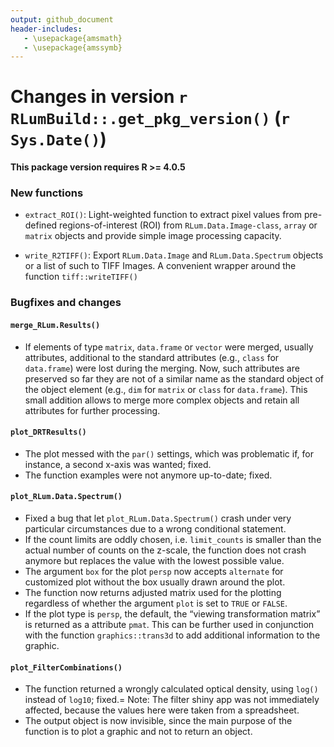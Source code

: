 ```yaml
---
output: github_document
header-includes:
   - \usepackage{amsmath}
   - \usepackage{amssymb}
---
```

<!-- NEWS.md was auto-generated by NEWS.Rmd. Please DO NOT edit by hand!-->

# Changes in version `r RLumBuild::.get_pkg_version()` (`r Sys.Date()`)

**This package version requires R >= 4.0.5**

### New functions
* `extract_ROI()`: Light-weighted function to extract pixel values from pre-defined regions-of-interest (ROI) from `RLum.Data.Image-class`, `array` or `matrix` objects and provide simple image processing capacity. 

* `write_R2TIFF()`: Export `RLum.Data.Image` and `RLum.Data.Spectrum` objects or a list of such to TIFF Images. A 
convenient wrapper around the function `tiff::writeTIFF()`

### Bugfixes and changes

#### `merge_RLum.Results()`
* If elements of type `matrix`, `data.frame` or `vector` were merged, usually attributes, 
additional to the standard attributes (e.g., `class` for `data.frame`) were lost during the 
merging. Now, such attributes are preserved so far they are not of a similar name as the 
standard object of the object element (e.g., `dim` for `matrix` or `class` for `data.frame`). 
This small addition allows to merge more complex objects and retain all attributes for further
processing.

#### `plot_DRTResults()`
* The plot messed with the `par()` settings, which was problematic if, for instance, a second x-axis 
was wanted; fixed. 
* The function examples were not anymore up-to-date; fixed.

#### `plot_RLum.Data.Spectrum()`
* Fixed a bug that let `plot_RLum.Data.Spectrum()` crash under very particular circumstances 
due to a wrong conditional statement.
* If the count limits are oddly chosen, i.e. `limit_counts` is smaller than the actual 
number of counts on the z-scale, the function does not crash anymore but replaces the value
with the lowest possible value. 
* The argument `box` for the plot `persp` now accepts `alternate` for customized plot without 
the box usually drawn around the plot.
* The function now returns adjusted matrix used for the plotting regardless of whether 
the argument `plot` is set to `TRUE` or `FALSE`.
* If the plot type is `persp`, the default, the "viewing transformation matrix" is returned
as a attribute `pmat`. This can be further used in conjunction with the function `graphics::trans3d`
to add additional information to the graphic.

#### `plot_FilterCombinations()`
* The function returned a wrongly calculated optical density, using `log()` instead of `log10`; fixed.= 
Note: The filter shiny app was not immediately affected, because the values here were taken from a spreadsheet. 
* The output object is now invisible, since the main purpose of the function is to plot a graphic and not to return an object.
